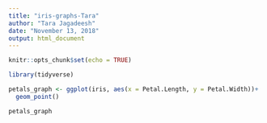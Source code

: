 ```yaml
---
title: "iris-graphs-Tara"
author: "Tara Jagadeesh"
date: "November 13, 2018"
output: html_document
---
```


```r
knitr::opts_chunk$set(echo = TRUE)
```

```r

library(tidyverse)

petals_graph <- ggplot(iris, aes(x = Petal.Length, y = Petal.Width))+
  geom_point()

petals_graph

```

